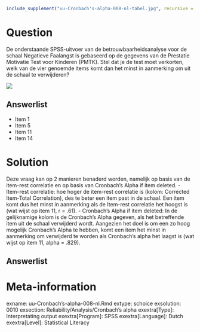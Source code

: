 ```r
include_supplement("uu-Cronbach's-alpha-008-nl-tabel.jpg", recursive = TRUE)
```



Question
========
De onderstaande SPSS-uitvoer van de betrouwbaarheidsanalyse voor de schaal Negatieve Faalangst is gebaseerd op de gegevens van de Prestatie Motivatie Test voor Kinderen (PMTK). 
Stel dat je de test moet verkorten, welk van de vier genoemde items komt dan het minst in aanmerking om uit de schaal te verwijderen? 
  

![](uu-Cronbach's-alpha-008-nl-tabel.jpg)
  
Answerlist
----------
* Item 1
* Item 5
* Item 11
* Item 14

Solution
========
  
Deze vraag kan op 2 manieren benaderd worden, namelijk op basis van de item-rest correlatie en op basis van Cronbach’s Alpha if item deleted.
-	Item-rest correlatie: hoe hoger de item-rest correlatie is (kolom: Corrected Item-Total Correlation), des te beter een item past in de schaal. Een item komt dus het minst in aanmerking als de Item-rest correlatie het hoogst is (wat wijst op item 11, r = .61).
- Cronbach’s Alpha if item deleted: In de gelijknamige kolom is de Cronbach’s Alpha gegeven, als het betreffende item uit de schaal verwijderd wordt. Aangezien het doel is om een zo hoog mogelijk Cronbach’s Alpha te hebben, komt een item het minst in aanmerking om verwijderd te worden als Cronbach’s alpha het laagst is (wat wijst op item 11, alpha = .829).


Answerlist
----------



Meta-information
================
exname: uu-Cronbach's-alpha-008-nl.Rmd
extype: schoice
exsolution: 0010
exsection: Reliability/Analysis/Cronbach's alpha
exextra[Type]: Interpretating output
exextra[Program]: SPSS
exextra[Language]: Dutch
exextra[Level]: Statistical Literacy
